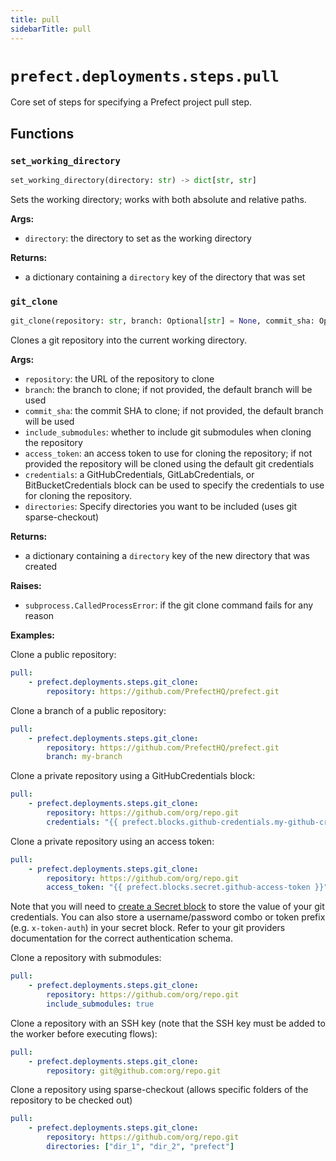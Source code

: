 ```yaml
---
title: pull
sidebarTitle: pull
---
```


# `prefect.deployments.steps.pull`



Core set of steps for specifying a Prefect project pull step.


## Functions

### `set_working_directory` <sup><a href="https://github.com/prefecthq/prefect/blob/main/src/prefect/deployments/steps/pull.py#L24" target="_blank"><Icon icon="github" size="14" /></a></sup>

```python
set_working_directory(directory: str) -> dict[str, str]
```


Sets the working directory; works with both absolute and relative paths.

**Args:**
- `directory`: the directory to set as the working directory

**Returns:**
- a dictionary containing a `directory` key of the
directory that was set


### `git_clone` <sup><a href="https://github.com/prefecthq/prefect/blob/main/src/prefect/deployments/steps/pull.py#L100" target="_blank"><Icon icon="github" size="14" /></a></sup>

```python
git_clone(repository: str, branch: Optional[str] = None, commit_sha: Optional[str] = None, include_submodules: bool = False, access_token: Optional[str] = None, credentials: Optional['Block'] = None, directories: Optional[list[str]] = None) -> dict[str, str]
```


Clones a git repository into the current working directory.

**Args:**
- `repository`: the URL of the repository to clone
- `branch`: the branch to clone; if not provided, the default branch will be used
- `commit_sha`: the commit SHA to clone; if not provided, the default branch will be used
- `include_submodules`: whether to include git submodules when cloning the repository
- `access_token`: an access token to use for cloning the repository; if not provided
the repository will be cloned using the default git credentials
- `credentials`: a GitHubCredentials, GitLabCredentials, or BitBucketCredentials block can be used to specify the
credentials to use for cloning the repository.
- `directories`: Specify directories you want to be included (uses git sparse-checkout)

**Returns:**
- a dictionary containing a `directory` key of the new directory that was created

**Raises:**
- `subprocess.CalledProcessError`: if the git clone command fails for any reason

**Examples:**

Clone a public repository:
```yaml
pull:
    - prefect.deployments.steps.git_clone:
        repository: https://github.com/PrefectHQ/prefect.git
```

Clone a branch of a public repository:
```yaml
pull:
    - prefect.deployments.steps.git_clone:
        repository: https://github.com/PrefectHQ/prefect.git
        branch: my-branch
```

Clone a private repository using a GitHubCredentials block:
```yaml
pull:
    - prefect.deployments.steps.git_clone:
        repository: https://github.com/org/repo.git
        credentials: "{{ prefect.blocks.github-credentials.my-github-credentials-block }}"
```

Clone a private repository using an access token:
```yaml
pull:
    - prefect.deployments.steps.git_clone:
        repository: https://github.com/org/repo.git
        access_token: "{{ prefect.blocks.secret.github-access-token }}" # Requires creation of a Secret block
```
Note that you will need to [create a Secret block](/concepts/blocks/#using-existing-block-types) to store the
value of your git credentials. You can also store a username/password combo or token prefix (e.g. `x-token-auth`)
in your secret block. Refer to your git providers documentation for the correct authentication schema.

Clone a repository with submodules:
```yaml
pull:
    - prefect.deployments.steps.git_clone:
        repository: https://github.com/org/repo.git
        include_submodules: true
```

Clone a repository with an SSH key (note that the SSH key must be added to the worker
before executing flows):
```yaml
pull:
    - prefect.deployments.steps.git_clone:
        repository: git@github.com:org/repo.git
```

Clone a repository using sparse-checkout (allows specific folders of the repository to be checked out)
```yaml
pull:
    - prefect.deployments.steps.git_clone:
        repository: https://github.com/org/repo.git
        directories: ["dir_1", "dir_2", "prefect"]
```

